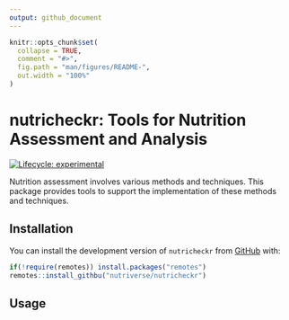 ```yaml
---
output: github_document
---
```


<!-- README.md is generated from README.Rmd. Please edit that file -->

```r
knitr::opts_chunk$set(
  collapse = TRUE,
  comment = "#>",
  fig.path = "man/figures/README-",
  out.width = "100%"
)
```

# nutricheckr: Tools for Nutrition Assessment and Analysis

<!-- badges: start -->
[![Lifecycle: experimental](https://img.shields.io/badge/lifecycle-experimental-orange.svg)](https://www.tidyverse.org/lifecycle/#experimental)
<!-- badges: end -->

Nutrition assessment involves various methods and techniques. This package provides tools to support the implementation of these methods and techniques.

## Installation

You can install the development version of `nutricheckr` from [GitHub](https://github.com/nutriverse/nutricheckr) with:

```r
if(!require(remotes)) install.packages("remotes")
remotes::install_githbu("nutriverse/nutricheckr")
```

## Usage

